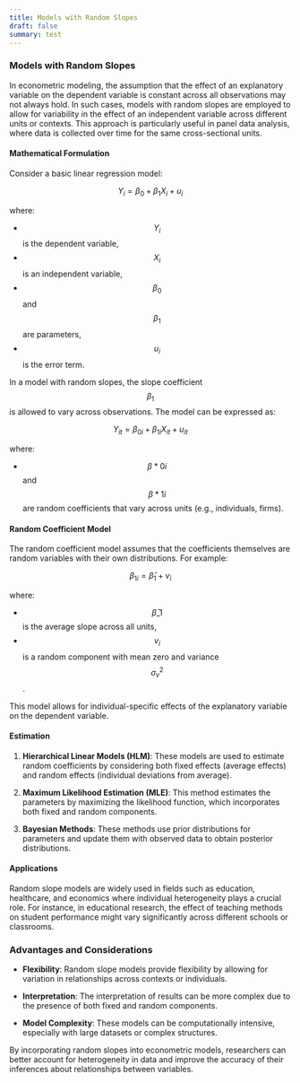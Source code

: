 ```yaml
---
title: Models with Random Slopes
draft: false
summary: test
---
```



<TOCInline toc={props.toc} asDisclosure />

### **Models with Random Slopes**

In econometric modeling, the assumption that the effect of an explanatory variable on the dependent variable is constant across all observations may not always hold. In such cases, models with random slopes are employed to allow for variability in the effect of an independent variable across different units or contexts. This approach is particularly useful in panel data analysis, where data is collected over time for the same cross-sectional units.

#### **Mathematical Formulation**

Consider a basic linear regression model:

$$
Y_i = \beta_0 + \beta_1 X_i + u_i
$$

where:

- $$ Y_i $$ is the dependent variable,
- $$ X_i $$ is an independent variable,
- $$ \beta_0 $$ and $$ \beta_1 $$ are parameters,
- $$ u_i $$ is the error term.

In a model with random slopes, the slope coefficient $$ \beta_1 $$ is allowed to vary across observations. The model can be expressed as:

$$
Y_{it} = \beta_{0i} + \beta_{1i} X_{it} + u_{it}
$$

where:

- $$ \beta*{0i} $$ and $$ \beta*{1i} $$ are random coefficients that vary across units (e.g., individuals, firms).

#### **Random Coefficient Model**

The random coefficient model assumes that the coefficients themselves are random variables with their own distributions. For example:

$$
\beta_{1i} = \bar{\beta}_1 + v_i
$$

where:

- $$ \bar{\beta}\_1 $$ is the average slope across all units,
- $$ v_i $$ is a random component with mean zero and variance $$ \sigma_v^2 $$.

This model allows for individual-specific effects of the explanatory variable on the dependent variable.

#### **Estimation**

1. **Hierarchical Linear Models (HLM)**: These models are used to estimate random coefficients by considering both fixed effects (average effects) and random effects (individual deviations from average).

2. **Maximum Likelihood Estimation (MLE)**: This method estimates the parameters by maximizing the likelihood function, which incorporates both fixed and random components.

3. **Bayesian Methods**: These methods use prior distributions for parameters and update them with observed data to obtain posterior distributions.

#### **Applications**

Random slope models are widely used in fields such as education, healthcare, and economics where individual heterogeneity plays a crucial role. For instance, in educational research, the effect of teaching methods on student performance might vary significantly across different schools or classrooms.

### **Advantages and Considerations**

- **Flexibility**: Random slope models provide flexibility by allowing for variation in relationships across contexts or individuals.

- **Interpretation**: The interpretation of results can be more complex due to the presence of both fixed and random components.

- **Model Complexity**: These models can be computationally intensive, especially with large datasets or complex structures.

By incorporating random slopes into econometric models, researchers can better account for heterogeneity in data and improve the accuracy of their inferences about relationships between variables.
